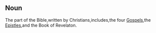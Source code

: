 ==Noun==
The part of the Bible,written by Christians,includes,the four [[Gospel]]s,the [[Epistle]]s,and the Book of Revelaton.